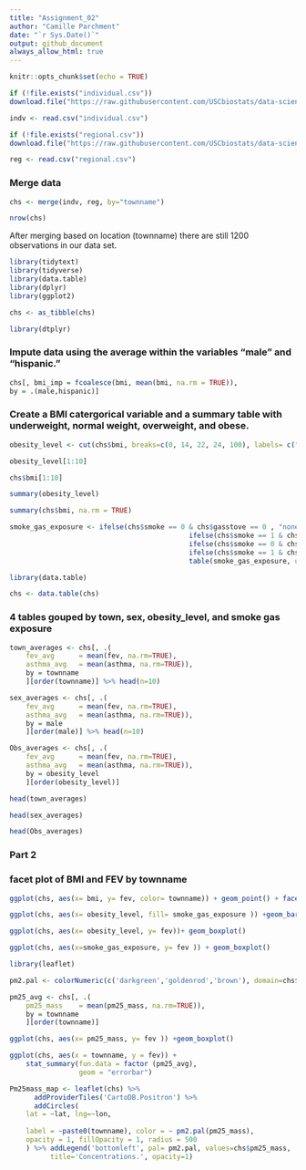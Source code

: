 ```yaml
---
title: "Assignment_02"
author: "Camille Parchment"
date: "`r Sys.Date()`"
output: github_document
always_allow_html: true
---
```


```r
knitr::opts_chunk$set(echo = TRUE)
```

```r
if (!file.exists("individual.csv"))
download.file("https://raw.githubusercontent.com/USCbiostats/data-science-data/master/01_chs/chs_individual.csv", "individual.csv", method="libcurl", timeout = 60)
```
```r
indv <- read.csv("individual.csv")
```

```r
if (!file.exists("regional.csv"))
download.file("https://raw.githubusercontent.com/USCbiostats/data-science-data/master/01_chs/chs_regional.csv", "regional.csv", method="libcurl", timeout = 60)
```
```r
reg <- read.csv("regional.csv")
```

### Merge data 

```r
chs <- merge(indv, reg, by="townname")
```
```r
nrow(chs)
```

After merging based on  location (townname) there are still 1200 observations in our data set.

```r
library(tidytext)
library(tidyverse)
library(data.table)
library(dplyr)
library(ggplot2)
```
```r
chs <- as_tibble(chs)
```
```r
library(dtplyr)
```
### Impute data using the average within the variables “male” and “hispanic.”

```r
chs[, bmi_imp = fcoalesce(bmi, mean(bmi, na.rm = TRUE)),
by = .(male,hispanic)]

```

### Create a BMI catergorical variable and a summary table with underweight, normal weight, overweight, and obese. 

```r
obesity_level <- cut(chs$bmi, breaks=c(0, 14, 22, 24, 100), labels= c("underweight","normal", "overwight","obese"), right = FALSE)
```
```r
obesity_level[1:10]
```
```r
chs$bmi[1:10]
```
```r
summary(obesity_level) 
```
```r
summary(chs$bmi, na.rm = TRUE)
```



```r
smoke_gas_exposure <- ifelse(chs$smoke == 0 & chs$gasstove == 0 , "none",
                                            ifelse(chs$smoke == 1 & chs$gasstove == 0, "smoke_only",
                                            ifelse(chs$smoke == 0 & chs$gasstove == 1, "gas_only",
                                            ifelse(chs$smoke == 1 & chs$gasstove == 1, "both", NA))))
                                            table(smoke_gas_exposure, useNA = "always")
```
```r
library(data.table)
```
```r
chs <- data.table(chs)
```
### 4 tables gouped by town, sex, obesity_level, and smoke gas exposure
```r
town_averages <- chs[, .(
    fev_avg      = mean(fev, na.rm=TRUE),
    asthma_avg   = mean(asthma, na.rm=TRUE)),
    by = townname
    ][order(townname)] %>% head(n=10)
```
```r
sex_averages <- chs[, .(
    fev_avg      = mean(fev, na.rm=TRUE),
    asthma_avg   = mean(asthma, na.rm=TRUE)),
    by = male
    ][order(male)] %>% head(n=10)
```

```r
Obs_averages <- chs[, .(
    fev_avg      = mean(fev, na.rm=TRUE),
    asthma_avg   = mean(asthma, na.rm=TRUE)),
    by = obesity_level
    ][order(obesity_level)] 
```

```r
head(town_averages)
```
```r
head(sex_averages)
```
```r
head(Obs_averages)
```
### Part 2
### facet plot of BMI and FEV by townname 
```r
ggplot(chs, aes(x= bmi, y= fev, color= townname)) + geom_point() + facet_wrap(~ townname, ncol = 4)
```
```r
ggplot(chs, aes(x= obesity_level, fill= smoke_gas_exposure )) +geom_bar()
```
 
```r
ggplot(chs, aes(x= obesity_level, y= fev))+ geom_boxplot()
```
```r
ggplot(chs, aes(x=smoke_gas_exposure, y= fev )) + geom_boxplot()
```
 
```r
library(leaflet)
```

```r
pm2.pal <- colorNumeric(c('darkgreen','goldenrod','brown'), domain=chs$pm25_mass)

```


```r
pm25_avg <- chs[, .(
    pm25_mass    = mean(pm25_mass, na.rm=TRUE)),
    by = townname
    ][order(townname)] 
```

```r
ggplot(chs, aes(x= pm25_mass, y= fev )) +geom_boxplot()

```

```r
ggplot(chs, aes(x = townname, y = fev)) + 
    stat_summary(fun.data = factor (pm25_avg), 
                 geom = "errorbar")
```
```r
Pm25mass_map <- leaflet(chs) %>%
      addProviderTiles('CartoDB.Positron') %>% 
      addCircles(
    lat = ~lat, lng=~lon,
                                                  
    label = ~paste0(townname), color = ~ pm2.pal(pm25_mass),
    opacity = 1, fillOpacity = 1, radius = 500
    ) %>% addLegend('bottomleft', pal= pm2.pal, values=chs$pm25_mass,
          title='Concentrations.', opacity=1)
```








